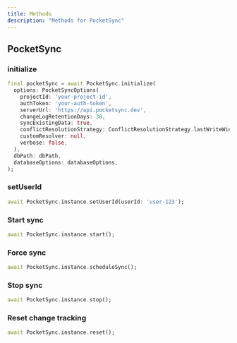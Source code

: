 ```yaml
---
title: Methods
description: "Methods for PocketSync"
---
```


## PocketSync

### initialize

```dart
final pocketSync = await PocketSync.initialize(
  options: PocketSyncOptions(
    projectId: 'your-project-id',
    authToken: 'your-auth-token',
    serverUrl: 'https://api.pocketsync.dev',
    changeLogRetentionDays: 30,
    syncExistingData: true,
    conflictResolutionStrategy: ConflictResolutionStrategy.lastWriteWins,
    customResolver: null,
    verbose: false,
  ),
  dbPath: dbPath,
  databaseOptions: databaseOptions,
);
```

### setUserId

```dart
await PocketSync.instance.setUserId(userId: 'user-123');
```

### Start sync

```dart
await PocketSync.instance.start();
```

### Force sync

```dart
await PocketSync.instance.scheduleSync();
```

### Stop sync

```dart
await PocketSync.instance.stop();
```

### Reset change tracking

```dart
await PocketSync.instance.reset();
```



